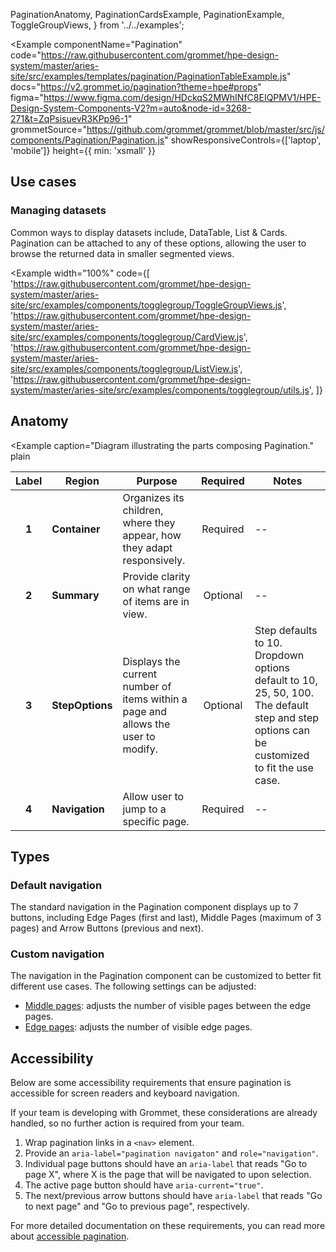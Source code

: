   PaginationAnatomy,
  PaginationCardsExample,
  PaginationExample,
  ToggleGroupViews,
} from '../../examples';

<Example
  componentName="Pagination"
  code="https://raw.githubusercontent.com/grommet/hpe-design-system/master/aries-site/src/examples/templates/pagination/PaginationTableExample.js"
  docs="https://v2.grommet.io/pagination?theme=hpe#props"
  figma="https://www.figma.com/design/HDckqS2MWhINfC8EIQPMV1/HPE-Design-System-Components-V2?m=auto&node-id=3268-271&t=ZqPsisuevR3KPp96-1"
  grommetSource="https://github.com/grommet/grommet/blob/master/src/js/components/Pagination/Pagination.js"
  showResponsiveControls={['laptop', 'mobile']}
  height={{ min: 'xsmall' }}
>
  <PaginationExample />
</Example>

## Use cases

### Managing datasets

Common ways to display datasets include, DataTable, List & Cards. Pagination can be attached to any of these options, allowing the user to browse the returned data in smaller segmented views.

<Example
  width="100%"
  code={[
    'https://raw.githubusercontent.com/grommet/hpe-design-system/master/aries-site/src/examples/components/togglegroup/ToggleGroupViews.js',
    'https://raw.githubusercontent.com/grommet/hpe-design-system/master/aries-site/src/examples/components/togglegroup/CardView.js',
    'https://raw.githubusercontent.com/grommet/hpe-design-system/master/aries-site/src/examples/components/togglegroup/ListView.js',
    'https://raw.githubusercontent.com/grommet/hpe-design-system/master/aries-site/src/examples/components/togglegroup/utils.js',
  ]}
>
  <ToggleGroupViews />
</Example>

## Anatomy

<Example
  caption="Diagram illustrating the parts composing Pagination."
  plain
>
  <PaginationAnatomy />
</Example>

| Label | Region          | Purpose                                                                            | Required | Notes                                                                                                                                      |
| :---: | --------------- | ---------------------------------------------------------------------------------- | :------: | ------------------------------------------------------------------------------------------------------------------------------------------ |
| **1** | **Container**   | Organizes its children, where they appear, how they adapt responsively.            | Required | --                                                                                                                                         |
| **2** | **Summary**     | Provide clarity on what range of items are in view.                                | Optional | --                                                                                                   |
| **3** | **StepOptions** | Displays the current number of items within a page and allows the user to modify.  | Optional | Step defaults to 10. Dropdown options default to 10, 25, 50, 100. The default step and step options can be customized to fit the use case. |
| **4** | **Navigation**  | Allow user to jump to a specific page.                                             | Required | --                                                                               |

## Types

### Default navigation

The standard navigation in the Pagination component displays up to 7 buttons, including Edge Pages (first and last), Middle Pages (maximum of 3 pages) and Arrow Buttons (previous and next).

### Custom navigation

The navigation in the Pagination component can be customized to better fit different use cases. The following settings can be adjusted:  
- [Middle pages](https://v2.grommet.io/pagination?theme=hpe#numberMiddlePages): adjusts the number of visible pages between the edge pages.  
- [Edge pages](https://v2.grommet.io/pagination?theme=hpe#numberEdgePages): adjusts the number of visible edge pages.  

## Accessibility

Below are some accessibility requirements that ensure pagination is accessible for screen readers and keyboard navigation.

If your team is developing with Grommet, these considerations are already handled, so no further action is required from your team.

1. Wrap pagination links in a `<nav>` element.
2. Provide an `aria-label="pagination navigaton"` and `role="navigation"`.
3. Individual page buttons should have an `aria-label` that reads "Go to page X", where X is the page that will be navigated to upon selection.
4. The active page button should have `aria-current="true"`.
5. The next/previous arrow buttons should have `aria-label` that reads "Go to next page" and "Go to previous page", respectively.

For more detailed documentation on these requirements, you can read more about [accessible pagination](https://www.a11ymatters.com/pattern/pagination/).
